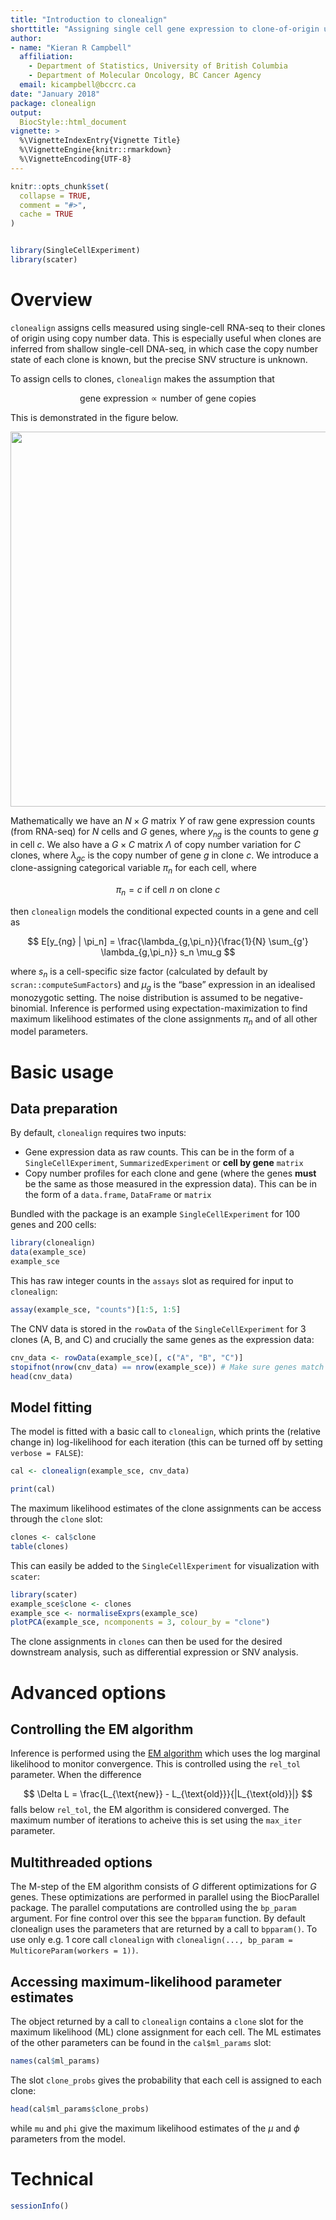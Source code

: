 ```yaml
---
title: "Introduction to clonealign"
shorttitle: "Assigning single cell gene expression to clone-of-origin using clonealign"
author: 
- name: "Kieran R Campbell"
  affiliation: 
    - Department of Statistics, University of British Columbia
    - Department of Molecular Oncology, BC Cancer Agency
  email: kicampbell@bccrc.ca
date: "January 2018"
package: clonealign
output: 
  BiocStyle::html_document
vignette: >
  %\VignetteIndexEntry{Vignette Title}
  %\VignetteEngine{knitr::rmarkdown}
  %\VignetteEncoding{UTF-8}  
---
```


```r
knitr::opts_chunk$set(
  collapse = TRUE,
  comment = "#>",
  cache = TRUE
)


library(SingleCellExperiment)
library(scater)

```


# Overview

`clonealign` assigns cells measured using single-cell RNA-seq to their clones of origin using copy number data. This is especially useful when clones are inferred from shallow single-cell DNA-seq, in which case the copy number state of each clone is known, but the precise SNV structure is unknown.

To assign cells to clones, `clonealign` makes the assumption that

$$ \text{gene expression} \propto \text{number of gene copies} $$

This is demonstrated in the figure below.

<img src="clonealign_figure.png" width="600" align="middle" />

Mathematically we have an $N \times G$ matrix $Y$ of raw gene expression counts (from RNA-seq) for $N$ cells and $G$ genes, where $y_{ng}$ is the counts to gene $g$ in cell $c$. We also have a $G \times C$ matrix $\Lambda$ of copy number variation for $C$ clones, where $\lambda_{gc}$ is the copy number of gene $g$ in clone $c$. We introduce a clone-assigning categorical variable $\pi_n$ for each cell, where

$$ \pi_n = c \text{ if cell $n$ on clone $c$} $$

then `clonealign` models the conditional expected counts in a gene and cell as

$$ E[y_{ng} | \pi_n] = \frac{\lambda_{g,\pi_n}}{\frac{1}{N} \sum_{g'} \lambda_{g,\pi_n}} s_n \mu_g $$

where $s_n$ is a cell-specific size factor (calculated by default by `scran::computeSumFactors`) and $\mu_g$ is the "base" expression in an idealised monozygotic setting. The noise distribution is assumed to be negative-binomial. Inference is performed using expectation-maximization to find maximum likelihood estimates of the clone assignments $\pi_n$ and of all other model parameters.
 
# Basic usage

## Data preparation

By default, `clonealign` requires two inputs:

* Gene expression data as raw counts. This can be in the form of a `SingleCellExperiment`, `SummarizedExperiment` or **cell by gene** `matrix`
* Copy number profiles for each clone and gene (where the genes **must** be the same as those measured in the expression data). This can be in the form of a `data.frame`, `DataFrame` or `matrix`

Bundled with the package is an example `SingleCellExperiment` for 100 genes and 200 cells:

```r
library(clonealign)
data(example_sce)
example_sce
```

This has raw integer counts in the `assays` slot as required for input to `clonealign`:

```r
assay(example_sce, "counts")[1:5, 1:5]
```


The CNV data is stored in the `rowData` of the `SingleCellExperiment` for 3 clones (A, B, and C) and crucially the same genes as the expression data:

```r
cnv_data <- rowData(example_sce)[, c("A", "B", "C")]
stopifnot(nrow(cnv_data) == nrow(example_sce)) # Make sure genes match up
head(cnv_data)
```



## Model fitting

The model is fitted with a basic call to `clonealign`, which prints the (relative change in) log-likelihood for each iteration (this can be turned off by setting `verbose = FALSE`):

```r
cal <- clonealign(example_sce, cnv_data)
```

```r
print(cal)
```


The maximum likelihood estimates of the clone assignments can be access through the `clone` slot:

```r
clones <- cal$clone
table(clones)
```

This can easily be added to the `SingleCellExperiment` for visualization with `scater`:

```r
library(scater)
example_sce$clone <- clones
example_sce <- normaliseExprs(example_sce)
plotPCA(example_sce, ncomponents = 3, colour_by = "clone")
```

The clone assignments in `clones` can then be used for the desired downstream analysis, such as differential expression or SNV analysis.

# Advanced options


## Controlling the EM algorithm

Inference is performed using the [EM algorithm](https://en.wikipedia.org/wiki/Expectation-maximization_algorithm)
which uses the log marginal likelihood to monitor convergence. This is controlled using the
`rel_tol` parameter. When the difference 

$$ \Delta L = \frac{L_{\text{new}} - L_{\text{old}}}{|L_{\text{old}}|} $$
falls below `rel_tol`, the EM algorithm is considered converged.
The maximum number of iterations to acheive this is set using the `max_iter` parameter.

## Multithreaded options

The M-step of the EM algorithm consists of $G$ different optimizations for $G$ genes. These optimizations are performed in parallel using the BiocParallel package. The parallel computations are controlled using the `bp_param` argument. For fine control over this see the `bpparam` function. By default clonealign uses the parameters that are returned by a call to `bpparam()`. To use only e.g. 1 core call `clonealign` with `clonealign(..., bp_param = MulticoreParam(workers = 1))`.

## Accessing maximum-likelihood parameter estimates

The object returned by a call to `clonealign` contains a `clone` slot for the maximum likelihood (ML) clone assignment for each cell. The ML estimates of the other parameters can be found in the `cal$ml_params` slot:

```r
names(cal$ml_params)
```

The slot `clone_probs` gives the probability that each cell is assigned to each clone:

```r
head(cal$ml_params$clone_probs)
```

while `mu` and `phi` give the maximum likelihood estimates of the $\mu$ and $\phi$ parameters from the model.



# Technical

```r
sessionInfo()
```

